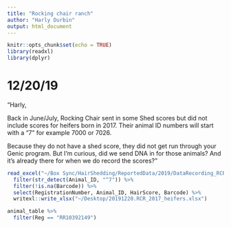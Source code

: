 ```yaml
---
title: "Rocking chair ranch"
author: "Harly Durbin"
output: html_document
---
```


```r
knitr::opts_chunk$set(echo = TRUE)
library(readxl)
library(dplyr)
```

# 12/20/19

"Harly,

Back in June/July, Rocking Chair sent in some Shed scores but did not include scores for heifers born in 2017.  Their animal ID numbers will start with a “7” for example 7000 or 7026.  

Because they do not have a shed score, they did not get run through your Genic program.   But I’m curious, did we send DNA in for those animals?  And it’s already there for when we do record the scores?"

```r
read_excel("~/Box Sync/HairShedding/ReportedData/2019/DataRecording_RCR_2019.xlsx", sheet = 1) %>% 
  filter(str_detect(Animal_ID, "^7")) %>% 
  filter(!is.na(Barcode)) %>% 
  select(RegistrationNumber, Animal_ID, HairScore, Barcode) %>% 
  writexl::write_xlsx("~/Desktop/20191220.RCR_2017_heifers.xlsx")
```

```r
animal_table %>% 
  filter(Reg == "RR10392149")
```

